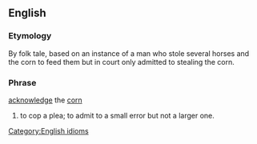 ==English==

===Etymology===
By folk tale, based on an instance of a man who stole several horses and the corn to feed them but in court only admitted to stealing the corn.

===Phrase===
[[acknowledge]] the [[corn]]

# to cop a plea; to admit to a small error but not a larger one.

[[Category:English idioms]]